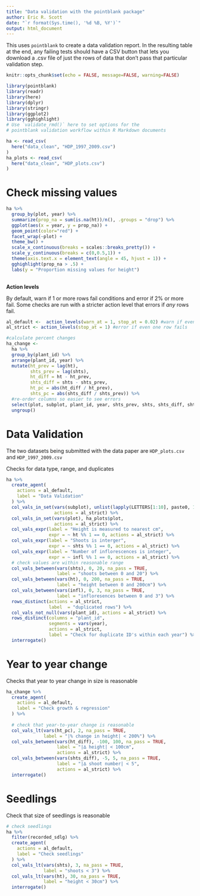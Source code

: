 ```yaml
---
title: "Data validation with the pointblank package"
author: Eric R. Scott
date: "`r format(Sys.time(), '%d %B, %Y')`"
output: html_document
---
```


This uses `pointblank` to create a data validation report. In the resulting table at the end, any failing tests should have a CSV button that lets you download a .csv file of just the rows of data that don't pass that particular validation step.

```r
knitr::opts_chunk$set(echo = FALSE, message=FALSE, warning=FALSE)

library(pointblank)
library(readr)
library(here)
library(dplyr)
library(stringr)
library(ggplot2)
library(gghighlight)
# Use `validate_rmd()` here to set options for the
# pointblank validation workflow within R Markdown documents
```


```r
ha <- read_csv(
  here("data_clean", "HDP_1997_2009.csv")
)
ha_plots <- read_csv(
  here("data_clean", "HDP_plots.csv")
)
```

# Check missing values

```r
ha %>% 
  group_by(plot, year) %>% 
  summarize(prop_na = sum(is.na(ht))/n(), .groups = "drop") %>% 
  ggplot(aes(x = year, y = prop_na)) +
  geom_point(color="red") +
  facet_wrap(~plot) +
  theme_bw() +
  scale_x_continuous(breaks = scales::breaks_pretty()) +
  scale_y_continuous(breaks = c(0,0.5,1)) +
  theme(axis.text.x = element_text(angle = 45, hjust = 1)) +
  gghighlight(prop_na > .5) +
  labs(y = "Proportion missing values for height")
  
```


**Action levels**

By default, warn if 1 or more rows fail conditions and error if 2% or more fail.  Some checks are run with a stricter action level that errors if *any* rows fail.

```r
al_default <-  action_levels(warn_at = 1, stop_at = 0.02) #warn if even row fails, error if 2% of rows fail
al_strict <- action_levels(stop_at = 1) #error if even one row fails
```


```r
#calculate percent changes
ha_change <- 
  ha %>%
  group_by(plant_id) %>%
  arrange(plant_id, year) %>%
  mutate(ht_prev = lag(ht),
         shts_prev = lag(shts),
         ht_diff = ht - ht_prev,
         shts_diff = shts - shts_prev,
         ht_pc = abs(ht_diff / ht_prev),
         shts_pc = abs(shts_diff / shts_prev)) %>%
  #re-order columns so easier to see errors
  select(plot, subplot, plant_id, year, shts_prev, shts, shts_diff, shts_pc, ht_prev, ht, ht_diff, ht_pc, everything()) %>% 
  ungroup()
```

# Data Validation

The two datasets being submitted with the data paper are `HDP_plots.csv` and `HDP_1997_2009.csv`

Checks for data type, range, and duplicates

```r
ha %>%
  create_agent(
    actions = al_default,
    label = "Data Validation"
  ) %>%
  col_vals_in_set(vars(subplot), unlist(lapply(LETTERS[1:10], paste0, 1:10)),
                  actions = al_strict) %>%
  col_vals_in_set(vars(plot), ha_plots$plot,
                  actions = al_strict) %>%
  col_vals_expr(label = "Height is measured to nearest cm",
                expr = ~ ht %% 1 == 0, actions = al_strict) %>%
  col_vals_expr(label = "Shoots is interger",
                expr = ~ shts %% 1 == 0, actions = al_strict) %>%
  col_vals_expr(label = "Number of inflorescences is integer",
                expr = ~ infl %% 1 == 0, actions = al_strict) %>% 
  # check values are within reasonable range
  col_vals_between(vars(shts), 0, 20, na_pass = TRUE,
                   label = "shoots between 0 and 20") %>%
  col_vals_between(vars(ht), 0, 200, na_pass = TRUE,
                   label = "height between 0 and 200cm") %>%
  col_vals_between(vars(infl), 0, 3, na_pass = TRUE,
                   label = "infloresences between 0 and 3") %>%
  rows_distinct(actions = al_strict, 
                label  = "duplicated rows") %>% 
  col_vals_not_null(vars(plant_id), actions = al_strict) %>% 
  rows_distinct(columns = "plant_id",
                segments = vars(year),
                actions = al_strict,
                label = "Check for duplicate ID's within each year") %>% 
  interrogate()
```


# Year to year change

Checks that year to year change in size is reasonable

```r
ha_change %>%
  create_agent(
    actions = al_default,
    label = "Check growth & regression"
  ) %>%
  
  # check that year-to-year change is reasonable
  col_vals_lt(vars(ht_pc), 2, na_pass = TRUE,
              label = "|% change in height| < 200%") %>%
  col_vals_between(vars(ht_diff), -100, 100, na_pass = TRUE,
                   label = "|∆ height| < 100cm",
                   actions = al_strict) %>%
  col_vals_between(vars(shts_diff), -5, 5, na_pass = TRUE,
                   label = "|∆ shoot number| < 5",
                   actions = al_strict) %>%
  interrogate()
```

# Seedlings

Check that size of seedlings is reasonable

```r
# check seedlings
ha %>%
  filter(recorded_sdlg) %>% 
  create_agent(
    actions = al_default,
    label = "Check seedlings"
  ) %>% 
  col_vals_lt(vars(shts), 3, na_pass = TRUE,
              label = "shoots < 3") %>% 
  col_vals_lt(vars(ht), 30, na_pass = TRUE,
              label = "height < 30cm") %>% 
  interrogate()
```
